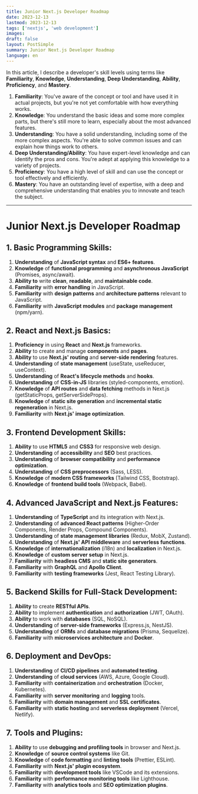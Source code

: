 ```yaml
---
title: Junior Next.js Developer Roadmap
date: 2023-12-13
lastmod: 2023-12-13
tags: ['nextjs', 'web development']
images:
draft: false
layout: PostSimple
summary: Junior Next.js Developer Roadmap
language: en
---
```


In this article, I describe a developer's skill levels using terms like **Familiarity**, **Knowledge**, **Understanding**, **Deep Understanding**, **Ability**, **Proficiency**, and **Mastery**.

1. **Familiarity**: You've aware of the concept or tool and have used it in actual projects, but you're not yet comfortable with how everything works.
2. **Knowledge**: You understand the basic ideas and some more complex parts, but there's still more to learn, especially about the most advanced features.
3. **Understanding**: You have a solid understanding, including some of the more complex aspects. You're able to solve common issues and can explain how things work to others.
4. **Deep Understanding/Ability**: You have expert-level knowledge and can identify the pros and cons. You're adept at applying this knowledge to a variety of projects.
5. **Proficiency**: You have a high level of skill and can use the concept or tool effectively and efficiently.
6. **Mastery**: You have an outstanding level of expertise, with a deep and comprehensive understanding that enables you to innovate and teach the subject.

---

# Junior Next.js Developer Roadmap

## 1. Basic Programming Skills:
1. **Understanding** of **JavaScript syntax** and **ES6+ features**.
2. **Knowledge** of **functional programming** and **asynchronous JavaScript** (Promises, async/await).
3. **Ability to** write **clean**, **readable**, and **maintainable code**.
4. **Familiarity** with **error handling** in JavaScript.
5. **Familiarity** with **design patterns** and **architecture patterns** relevant to JavaScript.
6. **Familiarity** with **JavaScript modules** and **package management** (npm/yarn).

## 2. React and Next.js Basics:
1. **Proficiency** in using **React** and **Next.js** frameworks.
2. **Ability** to create and manage **components** and **pages**.
3. **Ability** to use **Next.js' routing** and **server-side rendering** features.
4. **Understanding** of **state management** (useState, useReducer, useContext).
5. **Understanding** of **React's lifecycle methods** and **hooks**.
6. **Understanding** of **CSS-in-JS** libraries (styled-components, emotion).
8. **Knowledge** of **API routes** and **data fetching** methods in Next.js (getStaticProps, getServerSideProps).
9. **Knowledge** of **static site generation** and **incremental static regeneration** in Next.js.
10. **Familiarity** with **Next.js' image optimization**.

## 3. Frontend Development Skills:
1. **Ability** to use **HTML5** and **CSS3** for responsive web design.
2. **Understanding** of **accessibility** and **SEO** best practices.
3. **Understanding** of **browser compatibility** and **performance optimization**.
4. **Understanding** of **CSS preprocessors** (Sass, LESS).
5. **Knowledge** of **modern CSS frameworks** (Tailwind CSS, Bootstrap).
6. **Knowledge** of **frontend build tools** (Webpack, Babel).

## 4. Advanced JavaScript and Next.js Features:
1. **Understanding** of **TypeScript** and its integration with Next.js.
2. **Understanding** of **advanced React patterns** (Higher-Order Components, Render Props, Compound Components).
3. **Understanding** of **state management libraries** (Redux, MobX, Zustand).
4. **Understanding** of **Next.js' API middleware** and **serverless functions**.
5. **Knowledge** of **internationalization** (i18n) and **localization** in Next.js.
6. **Knowledge** of **custom server setup** in Next.js.
7. **Familiarity** with **headless CMS** and **static site generators**.
8. **Familiarity** with **GraphQL** and **Apollo Client**.
9. **Familiarity** with **testing frameworks** (Jest, React Testing Library).

## 5. Backend Skills for Full-Stack Development:
1. **Ability** to create **RESTful APIs**.
2. **Ability** to implement **authentication** and **authorization** (JWT, OAuth).
3. **Ability** to work with **databases** (SQL, NoSQL).
4. **Understanding** of **server-side frameworks** (Express.js, NestJS).
5. **Understanding** of **ORMs** and **database migrations** (Prisma, Sequelize).
6. **Familiarity** with **microservices architecture** and **Docker**.

## 6. Deployment and DevOps:
1. **Understanding** of **CI/CD pipelines** and **automated testing**.
2. **Understanding** of **cloud services** (AWS, Azure, Google Cloud).
3. **Familiarity** with **containerization** and **orchestration** (Docker, Kubernetes).
4. **Familiarity** with **server monitoring** and **logging** tools.
5. **Familiarity** with **domain management** and **SSL certificates**.
6. **Familiarity** with **static hosting** and **serverless deployment** (Vercel, Netlify).

## 7. Tools and Plugins:
1. **Ability** to use **debugging and profiling tools** in browser and Next.js.
2. **Knowledge** of **source control systems** like Git.
3. **Knowledge** of **code formatting** and **linting tools** (Prettier, ESLint).
4. **Familiarity** with **Next.js' plugin ecosystem**.
5. **Familiarity** with **development tools** like VSCode and its extensions.
6. **Familiarity** with **performance monitoring tools** like Lighthouse.
7. **Familiarity** with **analytics tools** and **SEO optimization plugins**.
